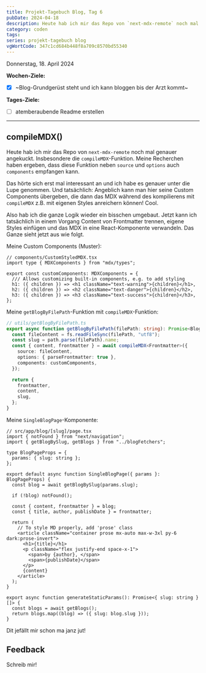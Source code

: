 ---
title: Projekt-Tagebuch Blog, Tag 6
pubDate: 2024-04-18
description: Heute hab ich mir das Repo von `next-mdx-remote` noch mal genauer angekuckt. Insbesondere die `compileMDX`-Funktion. Meine Recherchen haben ergeben, dass diese Funktion neben `source` und `options` auch `components` empfangen kann.
category: coden
tags:
series: projekt-tagebuch blog
vgWortCode: 347c1cd684b448f8a709c8570bd55340
---

Donnerstag, 18. April 2024

**Wochen-Ziele:**

- [x] ~Blog-Grundgerüst steht und ich kann bloggen bis der Arzt kommt~

**Tages-Ziele:**

- [ ] atemberaubende Readme erstellen

---

## compileMDX()

Heute hab ich mir das Repo von `next-mdx-remote` noch mal genauer angekuckt. Insbesondere die `compileMDX`-Funktion. Meine Recherchen haben ergeben, dass diese Funktion neben `source` und `options` auch `components` empfangen kann.

Das hörte sich erst mal interessant an und ich habe es genauer unter die Lupe genommen. Und tatsächlich: Angeblich kann man hier seine Custom Components übergeben, die dann das MDX während des kompilierens mit `compileMDX` z.B. mit eigenen Styles anreichern können! Cool.

Also hab ich die ganze Logik wieder ein bisschen umgebaut. Jetzt kann ich tatsächlich in einem Vorgang Content von Frontmatter trennen, eigene Styles einfügen und das MDX in eine React-Komponente verwandeln. Das Ganze sieht jetzt aus wie folgt.

Meine Custom Components (Muster):

```tsx
// components/CustomStyledMDX.tsx
import type { MDXComponents } from "mdx/types";

export const customComponents: MDXComponents = {
  /// Allows customizing built-in components, e.g. to add styling
  h1: ({ children }) => <h1 className="text-warning">{children}</h1>,
  h2: ({ children }) => <h2 className="text-danger">{children}</h2>,
  h3: ({ children }) => <h3 className="text-success">{children}</h3>,
};
```

Meine `getBlogByFilePath`-Funktion mit `compileMDX`-Funktion:

```ts
// utils/getBlogByFilePath.ts
export async function getBlogByFilePath(filePath: string): Promise<Blog> {
  const fileContent = fs.readFileSync(filePath, "utf8");
  const slug = path.parse(filePath).name;
  const { content, frontmatter } = await compileMDX<Frontmatter>({
    source: fileContent,
    options: { parseFrontmatter: true },
    components: customComponents,
  });

  return {
    frontmatter,
    content,
    slug,
  };
}
```

Meine `SingleBlogPage`-Komponente:

```tsx
// src/app/blog/[slug]/page.tsx
import { notFound } from "next/navigation";
import { getBlogBySlug, getBlogs } from "../blogFetchers";

type BlogPageProps = {
  params: { slug: string };
};

export default async function SingleBlogPage({ params }: BlogPageProps) {
  const blog = await getBlogBySlug(params.slug);

  if (!blog) notFound();

  const { content, frontmatter } = blog;
  const { title, author, publishDate } = frontmatter;

  return (
    // To style MD properly, add 'prose' class
    <article className="container prose mx-auto max-w-3xl py-6 dark:prose-invert">
      <h1>{title}</h1>
      <p className="flex justify-end space-x-1">
        <span>by {author}, </span>
        <span>{publishDate}</span>
      </p>
      {content}
    </article>
  );
}

export async function generateStaticParams(): Promise<{ slug: string }[]> {
  const blogs = await getBlogs();
  return blogs.map((blog) => ({ slug: blog.slug }));
}
```

Dit jefällt mir schon ma janz jut!

## Feedback

<Accordion>
Schreib mir!

<SocialLinks />

</Accordion>
